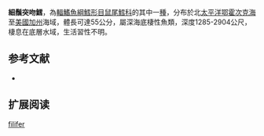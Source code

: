 {{Speciesbox
| name = 細鬚突吻鱈
| status = NE
| status_system = iucn3.1
| trend = unknow
| genus = Coryphaenoides
| species = filifer
| authority = [[Gilbert|Gilbert]], 1896
| synonyms = *''Chalinura filifera'',Gilbert, 1896
*''Coryphaenoides filifera'',Gilbert, 1896
}}
'''細鬚突吻鱈'''，為[[輻鰭魚綱|輻鰭魚綱]][[鱈形目|鱈形目]][[鼠尾鱈科|鼠尾鱈科]]的其中一[[種|種]]，分布於北[[太平洋|太平洋]][[鄂霍次克海|鄂霍次克海]]至[[美國|美國]][[加州|加州]]海域，體長可達55公分，屬深海底棲性魚類，深度1285-2904公尺，棲息在底層水域，生活習性不明。

==参考文献==
*{{FishBase_species|genus=Coryphaenoides|species=filifer|year=2015|month=12}}

== 扩展阅读 ==
{{refbegin}}
{{wikispecies-inline|Coryphaenoides filifer|細鬚突吻鱈}}
{{refend}}
{{Taxonbar|from=Q1926847}}

[[Category:突吻鱈屬|filifer]]


{{鱈形目小作品}}